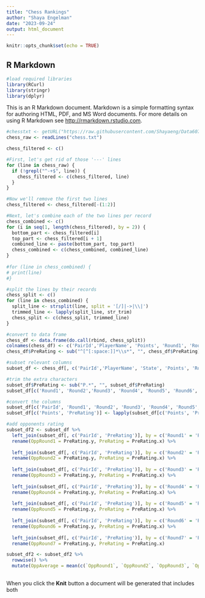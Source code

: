 ```yaml
---
title: "Chess Rankings"
author: "Shaya Engelman"
date: "2023-09-24"
output: html_document
---
```


```r
knitr::opts_chunk$set(echo = TRUE)
```

## R Markdown
```r
#load required libraries
library(RCurl)
library(stringr)
library(dplyr)

```


This is an R Markdown document. Markdown is a simple formatting syntax for authoring HTML, PDF, and MS Word documents. For more details on using R Markdown see <http://rmarkdown.rstudio.com>.
```r
#chesstxt <- getURL("https://raw.githubusercontent.com/Shayaeng/Data607/main/Project1/chess.txt")
chess_raw <- readLines("chess.txt")

chess_filtered <- c()

#First, let's get rid of those '---' lines
for (line in chess_raw) {
  if (!grepl("^-+$", line)) {
    chess_filtered <- c(chess_filtered, line)
  }
}

#Now we'll remove the first two lines
chess_filtered <- chess_filtered[-(1:2)]

#Next, let's combine each of the two lines per record
chess_combined <- c()
for (i in seq(1, length(chess_filtered), by = 2)) {
  bottom_part <- chess_filtered[i]
  top_part <- chess_filtered[i + 1]
  combined_line <- paste(bottom_part, top_part)
  chess_combined <- c(chess_combined, combined_line)
}
  
#for (line in chess_combined) {
# print(line)
#}

#split the lines by their records
chess_split <- c()
for (line in chess_combined) {
  split_line <- strsplit(line, split = '[/]|->|\\|')
  trimmed_line <- lapply(split_line, str_trim)
  chess_split <- c(chess_split, trimmed_line)
}

#convert to data frame
chess_df <- data.frame(do.call(rbind, chess_split))
colnames(chess_df) <- c('PairId','PlayerName', 'Points', 'Round1', 'Round2', 'Round3', 'Round4', 'Round5', 'Round6', 'Round7', 'State', 'ChessId', 'PreRating', 'PostRating', '?', 'Result1', 'Result2', 'Result3', 'Result4', 'Result5', 'Result6', 'Result7')
chess_df$PreRating <- sub("^[^[:space:]]*\\s*", "", chess_df$PreRating)

#subset relevant columns
subset_df <- chess_df[, c('PairId','PlayerName', 'State', 'Points', 'Round1', 'Round2', 'Round3', 'Round4', 'Round5', 'Round6', 'Round7', 'PreRating')]

#trim the extra characters
subset_df$PreRating <- sub("P.*", "", subset_df$PreRating)
subset_df[c('Round1', 'Round2','Round3', 'Round4', 'Round5', 'Round6', 'Round7')] <- lapply(subset_df[c('Round1', 'Round2','Round3', 'Round4', 'Round5', 'Round6', 'Round7')], function(x) sub("^[^[:space:]]*\\s*", "", x))

#convert the columns
subset_df[c('PairId', 'Round1', 'Round2', 'Round3', 'Round4', 'Round5', 'Round6', 'Round7')] <- lapply(subset_df[c('PairId', 'Round1', 'Round2', 'Round3', 'Round4', 'Round5', 'Round6', 'Round7')], as.integer)
subset_df[c('Points', 'PreRating')] <- lapply(subset_df[c('Points', 'PreRating')], as.numeric)

#add opponents rating
subset_df2 <- subset_df %>%
  left_join(subset_df[, c('PairId', 'PreRating')], by = c('Round1' = 'PairId')) %>%
  rename(OppRound1 = PreRating.y, PreRating = PreRating.x) %>%
  
  left_join(subset_df[, c('PairId', 'PreRating')], by = c('Round2' = 'PairId')) %>%
  rename(OppRound2 = PreRating.y, PreRating = PreRating.x) %>%
  
  left_join(subset_df[, c('PairId', 'PreRating')], by = c('Round3' = 'PairId')) %>%
  rename(OppRound3 = PreRating.y, PreRating = PreRating.x) %>%
  
  left_join(subset_df[, c('PairId', 'PreRating')], by = c('Round4' = 'PairId')) %>%
  rename(OppRound4 = PreRating.y, PreRating = PreRating.x) %>%
  
  left_join(subset_df[, c('PairId', 'PreRating')], by = c('Round5' = 'PairId')) %>%
  rename(OppRound5 = PreRating.y, PreRating = PreRating.x) %>%
  
  left_join(subset_df[, c('PairId', 'PreRating')], by = c('Round6' = 'PairId')) %>%
  rename(OppRound6 = PreRating.y, PreRating = PreRating.x) %>%
  
  left_join(subset_df[, c('PairId', 'PreRating')], by = c('Round7' = 'PairId')) %>%
  rename(OppRound7 = PreRating.y, PreRating = PreRating.x)

subset_df2 <- subset_df2 %>%
  rowwise() %>%
  mutate(OppAverage = mean(c(`OppRound1`, `OppRound2`, `OppRound3`, `OppRound4`, `OppRound5`, `OppRound6`, `OppRound7`), na.rm = TRUE))
  
```


When you click the **Knit** button a document will be generated that includes both 